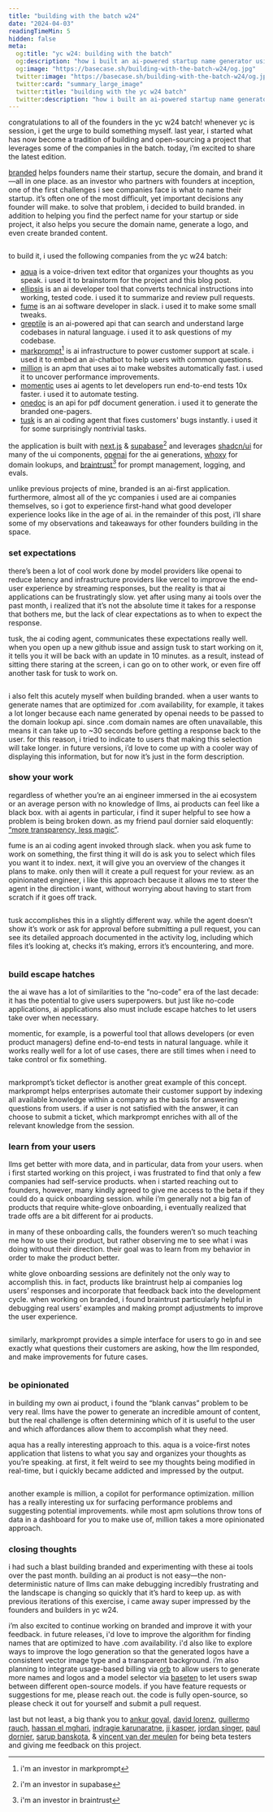 ```yaml
---
title: "building with the batch w24"
date: "2024-04-03"
readingTimeMin: 5
hidden: false
meta:
  og:title: "yc w24: building with the batch"
  og:description: "how i built an ai-powered startup name generator using a dozen ai developer tools and infrastructure companies from the yc w24 batch"
  og:image: "https://basecase.sh/building-with-the-batch-w24/og.jpg"
  twitter:image: "https://basecase.sh/building-with-the-batch-w24/og.jpg"
  twitter:card: "summary_large_image"
  twitter:title: "building with the yc w24 batch"
  twitter:description: "how i built an ai-powered startup name generator using a dozen ai developer tools and infrastructure companies from the yc w24 batch"
---
```


congratulations to all of the founders in the yc w24 batch! whenever yc is session, i get the urge to build something myself. last year, i started what has now become a tradition of building and open-sourcing a project that leverages some of the companies in the batch. today, i’m excited to share the latest edition.

[branded](https://branded.ai) helps founders name their startup, secure the domain, and brand it—all in one place. as an investor who partners with founders at inception, one of the first challenges i see companies face is what to name their startup. it’s often one of the most difficult, yet important decisions any founder will make. to solve that problem, i decided to build branded. in addition to helping you find the perfect name for your startup or side project, it also helps you secure the domain name, generate a logo, and even create branded content. 

<img src="/building-with-the-batch-w24/demo.gif" alt="" />

to build it, i used the following companies from the yc w24 batch:

- [aqua](https://withaqua.com/) is a voice-driven text editor that organizes your thoughts as you speak. i used it to brainstorm for the project and this blog post.
- [ellipsis](https://ellipsis.dev/) is an ai developer tool that converts technical instructions into working, tested code. i used it to summarize and review pull requests.
- [fume](https://fumedev.com/) is an ai software developer in slack. i used it to make some small tweaks.
- [greptile](https://www.greptile.com/) is an ai-powered api that can search and understand large codebases in natural language. i used it to ask questions of my codebase.
- [markprompt](https://markprompt.com/)[^1] is ai infrastructure to power customer support at scale. i used it to embed an ai-chatbot to help users with common questions.
- [million](https://million.dev/) is an apm that uses ai to make websites automatically fast. i used it to uncover performance improvements.
- [momentic](https://momentic.ai/) uses ai agents to let developers run end-to-end tests 10x faster. i used it to automate testing.
- [onedoc](https://www.onedoclabs.com/) is an api for pdf document generation. i used it to generate the branded one-pagers.
- [tusk](https://usetusk.ai/) is an ai coding agent that fixes customers' bugs instantly. i used it for some surprisingly nontrivial tasks.

the application is built with [next.js](https://nextjs.org/) & [supabase](https://supabase.com/)[^2] and leverages [shadcn/ui](https://ui.shadcn.com/) for many of the ui components, [openai](https://openai.com/) for the ai generations, [whoxy](https://www.whoxy.com/) for domain lookups, and [braintrust](https://www.braintrustdata.com/)[^3] for prompt management, logging, and evals.

unlike previous projects of mine, branded is an ai-first application. furthermore, almost all of the yc companies i used are ai companies themselves, so i got to experience first-hand what good developer experience looks like in the age of ai. in the remainder of this post, i’ll share some of my observations and takeaways for other founders building in the space.

### set expectations

there’s been a lot of cool work done by model providers like openai to reduce latency and infrastructure providers like vercel to improve the end-user experience by streaming responses, but the reality is that ai applications can be frustratingly slow. yet after using many ai tools over the past month, i realized that it’s not the absolute time it takes for a response that bothers me, but the lack of clear expectations as to when to expect the response. 

tusk, the ai coding agent, communicates these expectations really well. when you open up a new github issue and assign tusk to start working on it, it tells you it will be back with an update in 10 minutes. as a result, instead of sitting there staring at the screen, i can go on to other work, or even fire off another task for tusk to work on.

<img src="/building-with-the-batch-w24/tusk.png" alt="" />

i also felt this acutely myself when building branded. when a user wants to generate names that are optimized for .com availability, for example, it takes a lot longer because each name generated by openai needs to be passed to the domain lookup api. since .com domain names are often unavailable, this means it can take up to ~30 seconds before getting a response back to the user. for this reason, i tried to indicate to users that making this selection will take longer. in future versions, i’d love to come up with a cooler way of displaying this information, but for now it’s just in the form description. 

### show your work

regardless of whether you’re an ai engineer immersed in the ai ecosystem or an average person with no knowledge of llms, ai products can feel like a black box. with ai agents in particular, i find it super helpful to see how a problem is being broken down. as my friend paul dornier said eloquently: [“more transparency, less magic”](https://blog.alpharun.com/p/the-ai-chasm).

fume is an ai coding agent invoked through slack. when you ask fume to work on something, the first thing it will do is ask you to select which files you want it to index. next, it will give you an overview of the changes it plans to make. only then will it create a pull request for your review. as an opinionated engineer, i like this approach because it allows me to steer the agent in the direction i want, without worrying about having to start from scratch if it goes off track.

<img src="/building-with-the-batch-w24/fume.gif" alt="" />

tusk accomplishes this in a slightly different way. while the agent doesn’t show it’s work or ask for approval before submitting a pull request, you can see its detailed approach documented in the activity log, including which files it’s looking at, checks it’s making, errors it’s encountering, and more.

<img src="/building-with-the-batch-w24/tusk.gif" alt="" />

### build escape hatches

the ai wave has a lot of similarities to the “no-code” era of the last decade: it has the potential to give users superpowers. but just like no-code applications, ai applications also must include escape hatches to let users take over when necessary.

momentic, for example, is a powerful tool that allows developers (or even product managers) define end-to-end tests in natural language. while it works really well for a lot of use cases, there are still times when i need to take control or fix something. 

<img src="/building-with-the-batch-w24/momentic.gif" alt="" />

markprompt’s ticket deflector is another great example of this concept. markprompt helps enterprises automate their customer support by indexing all available knowledge within a company as the basis for answering questions from users. if a user is not satisfied with the answer, it can choose to submit a ticket, which markprompt enriches with all of the relevant knowledge from the session. 

### learn from your users

llms get better with more data, and in particular, data from your users. when i first started working on this project, i was frustrated to find that only a few companies had self-service products. when i started reaching out to founders, however, many kindly agreed to give me access to the beta if they could do a quick onboarding session. while i’m generally not a big fan of products that require white-glove onboarding, i eventually realized that trade offs are a bit different for ai products.

in many of these onboarding calls, the founders weren’t so much teaching me how to use their product, but rather observing me to see what i was doing without their direction. their goal was to learn from my behavior in order to make the product better. 

white glove onboarding sessions are definitely not the only way to accomplish this. in fact, products like braintrust help ai companies log users’ responses and incorporate that feedback back into the development cycle. when working on branded, i found braintrust particularly helpful in debugging real users’ examples and making prompt adjustments to improve the user experience.

<img src="/building-with-the-batch-w24/braintrust.gif" alt="" />

similarly, markprompt provides a simple interface for users to go in and see exactly what questions their customers are asking, how the llm responded, and make improvements for future cases.

<img src="/building-with-the-batch-w24/markprompt.gif" alt="" />

### be opinionated

in building my own ai product, i found the “blank canvas” problem to be very real. llms have the power to generate an incredible amount of content, but the real challenge is often determining which of it is useful to the user and which affordances allow them to accomplish what they need.

aqua has a really interesting approach to this. aqua is a voice-first notes application that listens to what you say and organizes your thoughts as you’re speaking. at first, it felt weird to see my thoughts being modified in real-time, but i quickly became addicted and impressed by the output.

<img src="/building-with-the-batch-w24/aqua.gif" alt="" />

another example is million, a copilot for performance optimization. million has a really interesting ux for surfacing performance problems and suggesting potential improvements. while most apm solutions throw tons of data in a dashboard for you to make use of, million takes a more opinionated approach. 

### closing thoughts

i had such a blast building branded and experimenting with these ai tools over the past month. building an ai product is not easy—the non-deterministic nature of llms can make debugging incredibly frustrating and the landscape is changing so quickly that it’s hard to keep up. as with previous iterations of this exercise, i came away super impressed by the founders and builders in yc w24. 

i’m also excited to continue working on branded and improve it with your feedback. in future releases, i'd love to improve the algorithm for finding names that are optimized to have .com availability. i'd also like to explore ways to improve the logo generation so that the generated logos have a consistent vector image type and a transparent background. i’m also planning to integrate usage-based billing via [orb](https://withorb.com) to allow users to generate more names and logos and a model selector via [baseten](https://baseten.co) to let users swap between different open-source models. if you have feature requests or suggestions for me, please reach out. the code is fully open-source, so please check it out for yourself and submit a pull request. 

last but not least, a big thank you to [ankur goyal](https://twitter.com/ankrgyl), [david lorenz](https://activeno.de/), [guillermo rauch](https://twitter.com/rauchg), [hassan el mghari](https://twitter.com/nutlope), [indragie karunaratne](https://twitter.com/indragie), [jj kasper](https://twitter.com/_ijjk), [jordan singer](https://twitter.com/jsngr), [paul dornier](https://twitter.com/pauldornier_), [sarup banskota](https://twitter.com/sarupbanskota), & [vincent van der meulen](https://twitter.com/vincentmvdm) for being beta testers and giving me feedback on this project.

[^1]: i'm an investor in markprompt
[^2]: i'm an investor in supabase
[^3]: i'm an investor in braintrust